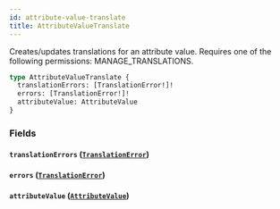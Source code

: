 ```yaml
---
id: attribute-value-translate
title: AttributeValueTranslate
---
```



Creates/updates translations for an attribute value. Requires one of the following permissions: MANAGE_TRANSLATIONS.

```graphql
type AttributeValueTranslate {
  translationErrors: [TranslationError!]!
  errors: [TranslationError!]!
  attributeValue: AttributeValue
}
```


### Fields

#### `translationErrors` ([`TranslationError`](../../../developer/api-reference/objects/translation-error))




#### `errors` ([`TranslationError`](../../../developer/api-reference/objects/translation-error))




#### `attributeValue` ([`AttributeValue`](../../../developer/api-reference/objects/attribute-value))






